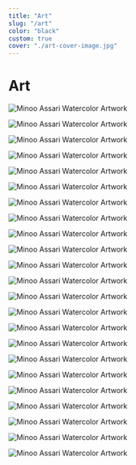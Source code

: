 ```yaml
---
title: "Art"
slug: "/art"
color: "black"
custom: true
cover: "./art-cover-image.jpg"
---
```


<div style={{ margin: `0 auto`, maxWidth: `70ch`, padding: `2rem` }}>

<h1 data-testid="page-title">Art</h1>

![Minoo Assari Watercolor Artwork](/art/01.jpg)

![Minoo Assari Watercolor Artwork](/art/02.jpg)

![Minoo Assari Watercolor Artwork](/art/03.jpg)

![Minoo Assari Watercolor Artwork](/art/04.jpg)

![Minoo Assari Watercolor Artwork](/art/05.jpg)

![Minoo Assari Watercolor Artwork](/art/06.jpg)

![Minoo Assari Watercolor Artwork](/art/07.jpg)

![Minoo Assari Watercolor Artwork](/art/08.jpg)

![Minoo Assari Watercolor Artwork](/art/09.jpg)

![Minoo Assari Watercolor Artwork](/art/10.jpg)

![Minoo Assari Watercolor Artwork](/art/11.jpg)

![Minoo Assari Watercolor Artwork](/art/12.jpg)

![Minoo Assari Watercolor Artwork](/art/13.jpg)

![Minoo Assari Watercolor Artwork](/art/14.jpg)

![Minoo Assari Watercolor Artwork](/art/15.jpg)

![Minoo Assari Watercolor Artwork](/art/16.jpg)

![Minoo Assari Watercolor Artwork](/art/17.jpg)

![Minoo Assari Watercolor Artwork](/art/18.jpg)

![Minoo Assari Watercolor Artwork](/art/19.jpg)

![Minoo Assari Watercolor Artwork](/art/20.jpg)

![Minoo Assari Watercolor Artwork](/art/21.jpg)

![Minoo Assari Watercolor Artwork](/art/22.jpg)

![Minoo Assari Watercolor Artwork](/art/23.jpg)

</div>
